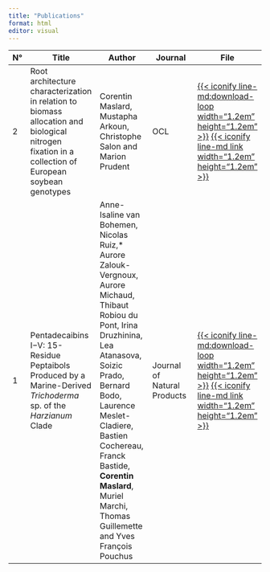 ```yaml
---
title: "Publications"
format: html
editor: visual
---
```


|N° | Title       | Author      | Journal | File          |
|---|----------------|----------------|----------------|-------------------|
|2| Root architecture characterization in relation to biomass allocation and biological nitrogen fixation in a collection of European soybean genotypes| Corentin Maslard, Mustapha Arkoun, Christophe Salon and Marion Prudent | OCL | <span class="faux-block">[{{< iconify line-md:download-loop width="1.2em" height="1.2em" >}}](media/publications/2.pdf) [{{< iconify line-md link width="1.2em" height="1.2em" >}}](https://doi.org/10.1051/ocl/2021033) <iconify-icon icon="mdi:unlocked-variant-outline" width="1.2em" height="1.2em"  style="color: #58a53b"></iconify-icon> <iconify-icon icon="line-md:cog-loop" width="1.2em" height="1.2em"  style="color: #58a53b"></iconify-icon></span> |
|1| Pentadecaibins I−V: 15-Residue Peptaibols Produced by a Marine-Derived *Trichoderma* sp. of the *Harzianum* Clade         | Anne-Isaline van Bohemen, Nicolas Ruiz,* Aurore Zalouk-Vergnoux, Aurore Michaud, Thibaut Robiou du Pont, Irina Druzhinina, Lea Atanasova, Soizic Prado, Bernard Bodo, Laurence Meslet-Cladiere, Bastien Cochereau, Franck Bastide, **Corentin Maslard**, Muriel Marchi, Thomas Guillemette and Yves François Pouchus | Journal of Natural Products| <span class="faux-block">[{{< iconify line-md:download-loop width="1.2em" height="1.2em" >}}]( media/publications/1.pdf) [{{< iconify line-md link width="1.2em" height="1.2em" >}}](https://dx.doi.org/10.1021/acs.jnatprod.0c01355)</span>|
